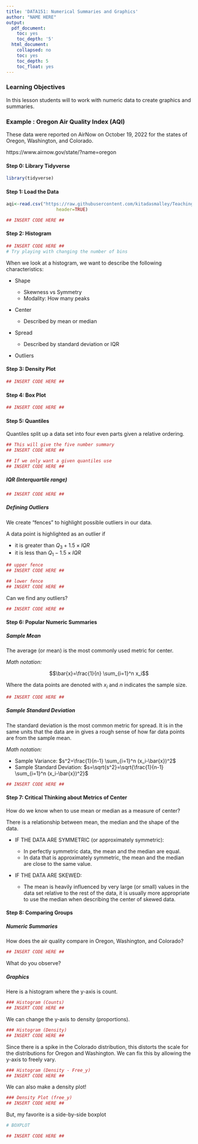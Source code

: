 ```yaml
---
title: 'DATA151: Numerical Summaries and Graphics'
author: "NAME HERE"
output:
  pdf_document:
    toc: yes
    toc_depth: '5'
  html_document:
    collapsed: no
    toc: yes
    toc_depth: 5
    toc_float: yes
---
```


### Learning Objectives

In this lesson students will to work with numeric data to create graphics and summaries. 

### Example : Oregon Air Quality Index (AQI)

These data were reported on AirNow on October 19, 2022 for the states of Oregon, Washington, and Colorado.

https://www.airnow.gov/state/?name=oregon


#### Step 0: Library Tidyverse

```r
library(tidyverse)
```

#### Step 1: Load the Data

```r
aqi<-read.csv("https://raw.githubusercontent.com/kitadasmalley/Teaching_Public/refs/heads/main/DATA151/RMDs/fireAQI_OrCoWa_10192022.csv", 
                   header=TRUE)

## INSERT CODE HERE ##
```

#### Step 2: Histogram

```r
## INSERT CODE HERE ##
# Try playing with changing the number of bins
```

When we look at a histogram, we want to describe the following characteristics: 

* Shape

  * Skewness vs Symmetry
  * Modality: How many peaks

* Center
  * Described by mean or median
  
* Spread
  * Described by standard deviation or IQR
  
* Outliers


#### Step 3: Density Plot

```r
## INSERT CODE HERE ##
```

#### Step 4: Box Plot

```r
## INSERT CODE HERE ##
```

#### Step 5: Quantiles

Quantiles split up a data set into four even parts given a relative ordering.

```r
## This will give the five number summary
## INSERT CODE HERE ##

## If we only want a given quantiles use
## INSERT CODE HERE ##
```

##### IQR (Interquartile range)

```r
## INSERT CODE HERE ##
```

##### Defining Outliers

We create "fences" to highlight possible outliers in our data.  

A data point is highlighted as an outlier if

* it is greater than $Q_3+1.5\times IQR$
* it is less than $Q_1-1.5\times IQR$

```r
## upper fence
## INSERT CODE HERE ##

## lower fence
## INSERT CODE HERE ##
```

Can we find any outliers?

```r
## INSERT CODE HERE ##
```

#### Step 6: Popular Numeric Summaries

##### Sample Mean

The average (or mean) is the most commonly used metric for center. 

*Math notation:*

$$\bar{x}=\frac{1}{n} \sum_{i=1}^n x_i$$

Where the data points are denoted with $x_i$ and $n$ indicates the sample size. 

```r
## INSERT CODE HERE ##
```

##### Sample Standard Deviation

The standard deviation is the most common metric for spread.  It is in the same units that the data are in gives a rough sense of how far data points are from the sample mean. 

*Math notation:*

* Sample Variance: $s^2=\frac{1}{n-1} \sum_{i=1}^n (x_i-\bar{x})^2$
* Sample Standard Deviation: $s=\sqrt{s^2}=\sqrt{\frac{1}{n-1} \sum_{i=1}^n (x_i-\bar{x})^2}$

```r
## INSERT CODE HERE ##
```

#### Step 7: Critical Thinking about Metrics of Center

How do we know when to use mean or median as a measure of center?

There is a relationship between mean, the median and the shape of the data.

* IF THE DATA ARE SYMMETRIC (or approximately symmetric):

  * In perfectly symmetric data, the mean and the median are equal.
  * In data that is approximately symmetric, the mean and the median are close to the same value.
  
* IF THE DATA ARE SKEWED:

  * The mean is heavily influenced by very large (or small) values in the data set relative to the rest of the data, it is usually more appropriate to use the median when describing the center of skewed data.

#### Step 8: Comparing Groups

##### Numeric Summaries

How does the air quality compare in Oregon, Washington, and Colorado?


```r
## INSERT CODE HERE ##
```

What do you observe?

##### Graphics

Here is a histogram where the y-axis is count.

```r
### Histogram (Counts)
## INSERT CODE HERE ##
```


We can change the y-axis to density (proportions).

```r
### Histogram (Density)
## INSERT CODE HERE ##
```

Since there is a spike in the Colorado distribution, this distorts the scale for the distributions for Oregon and Washington.  We can fix this by allowing the y-axis to freely vary. 

```r
### Histogram (Density - Free_y)
## INSERT CODE HERE ##
```

We can also make a density plot!

```r
### Density Plot (free_y)
## INSERT CODE HERE ##
```

But, my favorite is a side-by-side boxplot

```r
# BOXPLOT

## INSERT CODE HERE ##
```

